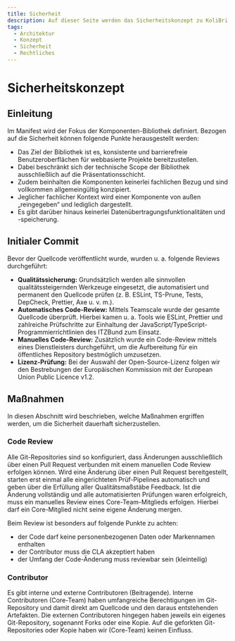 ```yaml
---
title: Sicherheit
description: Auf dieser Seite werden das Sicherheitskonzept zu KoliBri beschrieben.
tags:
  - Architektur
  - Konzept
  - Sicherheit
  - Rechtliches
---
```


# Sicherheitskonzept

## Einleitung

Im Manifest wird der Fokus der Komponenten-Bibliothek definiert. Bezogen auf die Sicherheit können folgende Punkte herausgestellt werden:

- Das Ziel der Bibliothek ist es, konsistente und barrierefreie Benutzeroberflächen für webbasierte Projekte bereitzustellen.
- Dabei beschränkt sich der technische Scope der Bibliothek ausschließlich auf die Präsentationsschicht.
- Zudem beinhalten die Komponenten keinerlei fachlichen Bezug und sind vollkommen allgemeingültig konzipiert.
- Jeglicher fachlicher Kontext wird einer Komponente von außen „reingegeben“ und lediglich dargestellt.
- Es gibt darüber hinaus keinerlei Datenübertragungsfunktionalitäten und -speicherung.

## Initialer Commit

Bevor der Quellcode veröffentlicht wurde, wurden u. a. folgende Reviews durchgeführt:

- **Qualitätssicherung:** Grundsätzlich werden alle sinnvollen qualitätssteigernden Werkzeuge eingesetzt, die automatisiert und permanent den Quellcode prüfen (z. B. ESLint, TS-Prune, Tests, DepCheck, Prettier, Axe u. v. m.).
- **Automatisches Code-Review:** Mittels Teamscale wurde der gesamte Quellcode überprüft. Hierbei kamen u. a. Tools wie ESLint, Prettier und zahlreiche Prüfschritte zur Einhaltung der JavaScript/TypeScript-Programmierrichtlinien des ITZBund zum Einsatz.
- **Manuelles Code-Review:** Zusätzlich wurde ein Code-Review mittels eines Dienstleisters durchgeführt, um die Aufbereitung für ein öffentliches Repository bestmöglich umzusetzen.
- **Lizenz-Prüfung:** Bei der Auswahl der Open-Source-Lizenz folgen wir den Bestrebungen der Europäischen Kommission mit der European Union Public Licence v1.2.

## Maßnahmen

In diesen Abschnitt wird beschrieben, welche Maßnahmen ergriffen werden, um die Sicherheit dauerhaft sicherzustellen.

### Code Review

Alle Git-Repositories sind so konfiguriert, dass Änderungen ausschließlich über einen Pull Request verbunden mit einem
manuellen Code Review erfolgen können. Wird eine Änderung über einen Pull Request bereitgestellt, starten erst einmal alle
eingerichteten Prüf-Pipelines automatisch und geben über die Erfüllung aller Qualitätsmaßstäbe Feedback. Ist die Änderung
vollständig und alle automatisierten Prüfungen waren erfolgreich, muss ein manuelles Review eines Core-Team-Mitglieds erfolgen.
Hierbei darf ein Core-Mitglied nicht seine eigene Änderung mergen.

Beim Review ist besonders auf folgende Punkte zu achten:

- der Code darf keine personenbezogenen Daten oder Markennamen enthalten
- der Contributor muss die CLA akzeptiert haben
- der Umfang der Code-Änderung muss reviewbar sein (kleinteilig)

### Contributor

Es gibt interne und externe Contributoren (Beitragende). Interne Contributoren (Core-Team) haben umfangreiche Berechtigungen im Git-Repository und damit direkt am Quellcode und den daraus entstehenden Artefakten. Die externen Contributoren hingegen haben jeweils ein eigenes Git-Repository, sogenannt Forks oder eine Kopie. Auf die geforkten Git-Repositories oder Kopie haben wir (Core-Team) keinen Einfluss.
